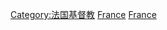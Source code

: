 {{Catmore}}

[[Category:法国基督教|Category:法国基督教]]
[[Category:各国基督教新教|France]]
[[Category:歐洲基督教新教|France]]